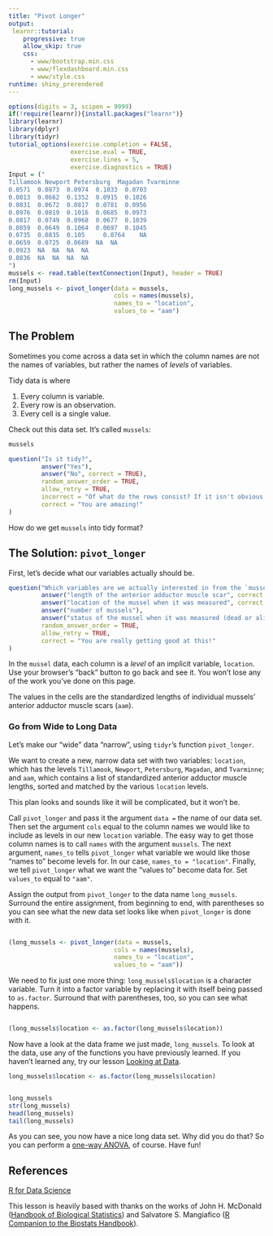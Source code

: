 ```yaml
---
title: "Pivot Longer"
output: 
 learnr::tutorial:
    progressive: true
    allow_skip: true
    css:
      - www/bootstrap.min.css
      - www/flexdashboard.min.css
      - www/style.css
runtime: shiny_prerendered
---
```


```r
options(digits = 3, scipen = 9999)
if(!require(learnr)){install.packages("learnr")}
library(learnr)
library(dplyr)
library(tidyr)
tutorial_options(exercise.completion = FALSE,
                 exercise.eval = TRUE,
                 exercise.lines = 5,
                 exercise.diagnostics = TRUE)
Input = ("
Tillamook Newport Petersburg  Magadan Tvarminne
0.0571	0.0873	0.0974	0.1033	0.0703
0.0813	0.0662	0.1352	0.0915	0.1026
0.0831	0.0672	0.0817	0.0781	0.0956
0.0976	0.0819	0.1016	0.0685	0.0973
0.0817	0.0749	0.0968	0.0677	0.1039
0.0859	0.0649	0.1064	0.0697	0.1045
0.0735	0.0835	0.105	  0.0764	NA
0.0659	0.0725	0.0689  NA  NA
0.0923  NA  NA  NA  NA
0.0836  NA  NA  NA  NA
")
mussels <- read.table(textConnection(Input), header = TRUE)
rm(Input)
long_mussels <- pivot_longer(data = mussels,
                             cols = names(mussels),
                             names_to = "location",
                             values_to = "aam")
```

## The Problem

Sometimes you come across a data set in which the column names are not the names of variables, but rather the names of _levels_ of variables. 

Tidy data is where

1. Every column is variable.    
2. Every row is an observation.    
3. Every cell is a single value.

Check out this data set. It's called `mussels`:

```r
mussels
```

```r
question("Is it tidy?",
         answer("Yes"),
         answer("No", correct = TRUE),
         random_answer_order = TRUE,
         allow_retry = TRUE,
         incorrect = "Of what do the rows consist? If it isn't obvious, consider the possibility that you are not looking at a tidy data set.",
         correct = "You are amazing!"
)
```

How do we get `mussels` into tidy format? 

## The Solution: `pivot_longer`

First, let's decide what our variables actually should be.

```r
question("Which variables are we actually interested in from the `mussels` data set?",
         answer("length of the anterior adductor muscle scar", correct = TRUE),
         answer("location of the mussel when it was measured", correct = TRUE),
         answer("number of mussels"),
         answer("status of the mussel when it was measured (dead or alive)"),
         random_answer_order = TRUE,
         allow_retry = TRUE,
         correct = "You are really getting good at this!"
)
```

In the `mussel` data, each column is a _level_ of an implicit variable, `location`. Use your browser's "back" button to go back and see it. You won't lose any of the work you've done on this page.

The values in the cells are the standardized lengths of individual mussels' anterior adductor muscle scars (`aam`).

### Go from Wide to Long Data

Let's make our "wide" data "narrow", using `tidyr`'s function `pivot_longer`.

We want to create a new, narrow data set with two variables: `location`, which has the levels `Tillamook`, `Newport`, `Petersburg`, `Magadan`, and `Tvarminne`; and `aam`, which contains a list of standardized anterior adductor muscle lengths, sorted and matched by the various `location` levels. 

This plan looks and sounds like it will be complicated, but it won't be.

Call `pivot_longer` and pass it the argument `data = ` the name of our data set. Then set the argument `cols` equal to the column names we would like to include as levels in our new `location` variable. The easy way to get those column names is to call `names` with the argument `mussels`. The next argument, `names_to` tells `pivot_longer` what variable we would like those "names to" become levels for. In our case, `names_to = "location"`. Finally, we tell `pivot_longer` what we want the "values to" become data for. Set `values_to` equal to `"aam"`. 

Assign the output from `pivot_longer` to the data name `long_mussels`. Surround the entire assignment, from beginning to end, with parentheses so you can see what the new data set looks like when `pivot_longer` is done with it. 

```r

```
```r
(long_mussels <- pivot_longer(data = mussels,
                             cols = names(mussels),
                             names_to = "location",
                             values_to = "aam"))
```

We need to fix just one more thing: `long_mussels$location` is a character variable. Turn it into a factor variable by replacing it with itself being passed to `as.factor`. Surround that with parentheses, too, so you can see what happens. 

```r

```
```r
(long_mussels$location <- as.factor(long_mussels$location))
```

Now have a look at the data frame we just made, `long_mussels`. To look at the data, use any of the functions you have previously learned. If you haven't learned any, try our lesson [Looking at Data](../swirl-looking-at-data/).

```r
long_mussels$location <- as.factor(long_mussels$location)
```
```r

```
```r
long_mussels
str(long_mussels)
head(long_mussels)
tail(long_mussels)
```

As you can see, you now have a nice long data set. Why did you do that? So you can perform a [one-way ANOVA](../one-way-anova/), of course. Have fun!

## References

[R for Data Science](https://r4ds.had.co.nz/tidy-data.html#spreading-and-gathering)

This lesson is heavily based with thanks on the works of John H. McDonald ([Handbook of Biological Statistics](http://www.biostathandbook.com/chigof.html)) and Salvatore S. Mangiafico ([R Companion to the Biostats Handbook](https://rcompanion.org/rcompanion/b_03.html)).
